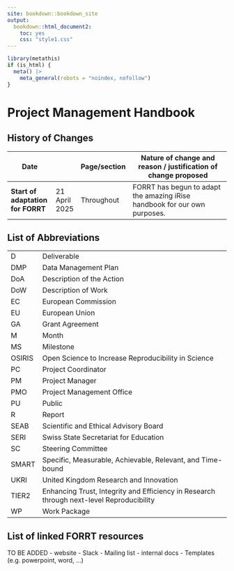```yaml
---
site: bookdown::bookdown_site
output:
  bookdown::html_document2:
    toc: yes
    css: "style1.css"
---
```


```r
library(metathis)
if (is_html) {
  meta() |>
    meta_general(robots = "noindex, nofollow")    
}
```

# **Project Management Handbook**

## History of Changes

| **Date**                                  |             | **Page/section** | **Nature of change and reason / justification of change proposed**                                                             |
|-------------------------------------------|-------------|------------------|--------------------------------------------------------------------------------------------------------------------------------|
| **Start of adaptation for FORRT**             | 21 April 2025 | Throughout       | FORRT has begun to adapt the amazing iRise handbook for our own purposes. |

## List of Abbreviations

|        |                                                                                          |
|--------|------------------------------------------------------------------------------------------|
| D      | Deliverable                                                                              |
| DMP    | Data Management Plan                                                                     |
| DoA    | Description of the Action                                                                |
| DoW    | Description of Work                                                                      |
| EC     | European Commission                                                                      |
| EU     | European Union                                                                           |
| GA     | Grant Agreement                                                                          |
| M      | Month                                                                                    |
| MS     | Milestone                                                                                |
| OSIRIS | Open Science to Increase Reproducibility in Science                                      |
| PC     | Project Coordinator                                                                      |
| PM     | Project Manager                                                                          |
| PMO    | Project Management Office                                                                |
| PU     | Public                                                                                   |
| R      | Report                                                                                   |
| SEAB   | Scientific and Ethical Advisory Board                                                    |
| SERI   | Swiss State Secretariat for Education                                                    |
| SC     | Steering Committee                                                                       |
| SMART  | Specific, Measurable, Achievable, Relevant, and Time-bound                               |
| UKRI   | United Kingdom Research and Innovation                                                   |
| TIER2  | Enhancing Trust, Integrity and Efficiency in Research through next-level Reproducibility |
| WP     | Work Package                                                                             |

## List of linked FORRT resources

TO BE ADDED
- website
- Slack
- Mailing list
- internal docs
- Templates (e.g. powerpoint, word, ...)

